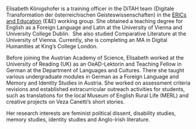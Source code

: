 Elisabeth Königshofer is a training officer in the DiTAH team (Digitale Transformation der österreichischen Geisteswissenschaften) in the [ERICs and Education](https://www.oeaw.ac.at/acdh/about/structure/erics-and-education) (E\&E) working group. She obtained a teaching degree for English as a Foreign Language and Latin at the University of Vienna and University College Dublin.  She also studied Comparative Literature at the University of Vienna. Currently, she is completing an MA in Digital Humanities at King’s College London.

Before joining the Austrian Academy of Science, Elisabeth worked at the University of Reading (UK) as an OeAD-Lektorin and Teaching Fellow in German at the Department of Languages and Cultures. There she taught various undergraduate modules in German as a Foreign Language and Memory and Identity Studies in Austria. She worked on assessment criteria revisions and established extracurricular outreach activities for students, such as translations for the local Museum of English Rural Life (MERL) and creative projects on Veza Canetti’s short stories. 

Her research interests are feminist political dissent, disability studies, memory studies, identity studies and Anglo-Irish literature.
